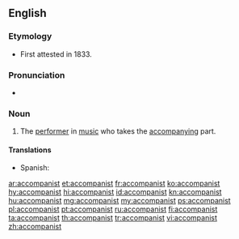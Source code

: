 ==English==

===Etymology===
* First attested in 1833.
{{suffix|accompany|ist}}

===Pronunciation===
* {{a|US}} {{IPA|/əˈ.kʌm.pə.nɪst/|/əˈ.kʌmp.nɪst/}}

===Noun===
{{en-noun}}

# {{context|music|lang=en}} The [[performer]] in [[music]] who takes the [[accompany]]ing part.

====Translations====
{{trans-top|performer who takes the accompanying part}}
* Spanish: {{t|es|acompañante|m|f}}
{{trans-mid}}
{{trans-bottom}}

[[ar:accompanist]]
[[et:accompanist]]
[[fr:accompanist]]
[[ko:accompanist]]
[[hy:accompanist]]
[[hi:accompanist]]
[[id:accompanist]]
[[kn:accompanist]]
[[hu:accompanist]]
[[mg:accompanist]]
[[my:accompanist]]
[[ps:accompanist]]
[[pl:accompanist]]
[[pt:accompanist]]
[[ru:accompanist]]
[[fi:accompanist]]
[[ta:accompanist]]
[[th:accompanist]]
[[tr:accompanist]]
[[vi:accompanist]]
[[zh:accompanist]]